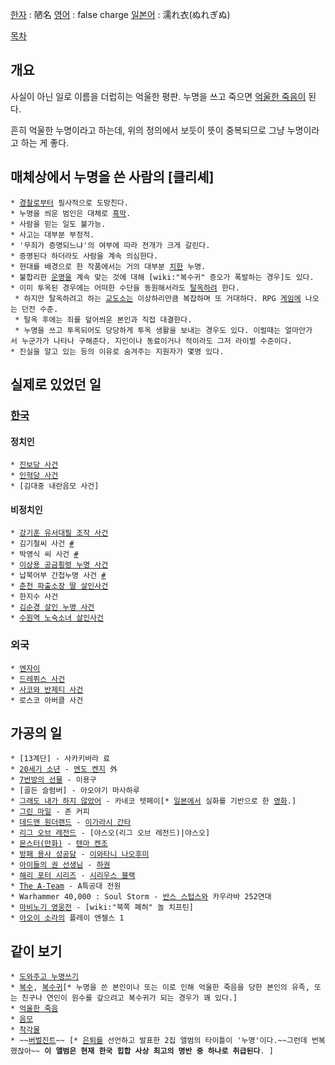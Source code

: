 [[한자]] : 陋名
[[영어]] : false charge
[[일본어]] : 濡れ衣(ぬれぎぬ)

[[목차]]

== 개요 ==
사실이 아닌 일로 이름을 더럽히는 억울한 평판. 누명을 쓰고 죽으면 [[억울한 죽음]]이 된다.

흔히 억울한 누명이라고 하는데, 위의 정의에서 보듯이 뜻이 중복되므로 그냥 누명이라고 하는 게 좋다.

== 매체상에서 누명을 쓴 사람의 [클리셰] ==
 * [[경찰]]로부터 필사적으로 도망친다.
 * 누명을 씌운 범인은 대체로 [[흑막]].
 * 사람을 믿는 일도 불가능.
 * 사고는 대부분 부정적.
 * '무죄가 증명되느냐'의 여부에 따라 전개가 크게 갈린다.
 * 증명된다 하더라도 사람을 계속 의심한다.
 * 현대를 배경으로 한 작품에서는 거의 대부분 [[치한]] 누명.
 * 불합리한 [[운명]]을 계속 맞는 것에 대해 [wiki:"복수귀" 증오가 폭발하는 경우]도 있다.
 * 이미 투옥된 경우에는 어떠한 수단을 동원해서라도 [[탈옥]]하려 한다.
  * 하지만 탈옥하려고 하는 [[교도소]]는 이상하리만큼 복잡하며 또 거대하다. RPG [[게임]]에 나오는 던전 수준.
  * 탈옥 후에는 죄를 덮어씌운 본인과 직접 대결한다.
  * 누명을 쓰고 투옥되어도 당당하게 투옥 생활을 보내는 경우도 있다. 이럴때는 얼마안가서 누군가가 나타나 구해준다. 지인이나 동료이거나 적이라도 그저 라이벌 수준이다.
 * 진실을 알고 있는 등의 이유로 숨겨주는 지원자가 몇명 있다.

== 실제로 있었던 일 ==
=== [[한국]] ===
==== 정치인 ====
 * [[진보당 사건]]
 * [[인혁당 사건]]
 * [김대중 내란음모 사건]
==== 비정치인 ====
 * [[강기훈 유서대필 조작 사건]]
 * 김기철씨 사건 [http://www.aladin.co.kr/shop/wproduct.aspx?ISBN=8992421745 #]
 * 박영식 씨 사건 [http://news.naver.com/main/read.nhn?mode=LSD&mid=sec&sid1=102&oid=001&aid=0006367506 #]
 * [[이상용 공금횡령 누명 사건]]
 * 납북어부 간첩누명 사건 [http://news.naver.com/main/read.nhn?mode=LSD&mid=sec&sid1=102&oid=001&aid=0006267131 #]
 * [[춘천 파출소장 딸 살인사건]]
 * 한지수 사건
 * [[김순경 살인 누명 사건]]
 * [[수원역 노숙소녀 살인사건]]

=== 외국 ===
 * [[엔자이]]
 * [[드레퓌스 사건]] 
 * [[사코와 반제티 사건]]
 * 로스코 아버클 사건

== 가공의 일 ==
 * [13계단] - 사카키바라 료
 * [[20세기 소년]] - [[엔도 켄지]] 外
 * [[7번방의 선물]] - 이용구
 * [골든 슬럼버] - 아오야기 마사하루
 * [[그래도 내가 하지 않았어]] - 카네코 텟페이[* [[일본]]에서 실화를 기반으로 한 [[영화]].]
 * [[그린 마일]] - 존 커피
 * [[데드맨 원더랜드]] - [[이가라시 간타]]
 * [[리그 오브 레전드]] - [야스오(리그 오브 레전드)|야스오]
 * [[몬스터(만화)]] - [[텐마 켄조]]
 * [[방패 용사 성공담]] - [[이와타니 나오후미]]
 * [[아이들의 권 선생님]] - [[하권]]
 * [[해리 포터 시리즈]] - [[시리우스 블랙]]
 * [[The A-Team]] - A특공대 전원
 * Warhammer 40,000 : Soul Storm - [[반스 스텁스]]와 카우라바 252연대 
 * [[마비노기 영웅전]] - [wiki:"북쪽 폐허" 놀 치프틴]
 * [[아오이 소라]]의 플레이 엔젤스 1

== 같이 보기 ==
 * [[도와주고 누명쓰기]]
 * [[복수]], [[복수귀]][* 누명을 쓴 본인이나 또는 이로 인해 억울한 죽음을 당한 본인의 유족, 또는 친구나 연인이 원수를 갚으려고 복수귀가 되는 경우가 꽤 있다.]
 * [[억울한 죽음]]
 * [[음모]]
 * [[착각물]]
 * ~~[[버벌진트]]~~ [* [[은퇴]]를 선언하고 발표한 2집 앨범의 타이틀이 '누명'이다.~~그런데 번복했잖아~~ '''이 앨범은 현재 한국 힙합 사상 최고의 명반 중 하나로 취급된다'''. ]
